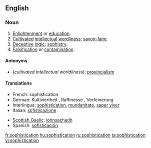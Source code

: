 ==English==

===Noun===
{{en-noun|-}}

# [[enlightenment|Enlightenment]] or [[education]].
# [[cultivated|Cultivated]] [[intellectual]] [[wordliness]]; [[savoir-faire]].
# [[deceptive|Deceptive]] [[logic]]; [[sophistry]].
# [[falsification|Falsification]] or [[contamination]].

====Antonyms====
* (''cultivated intellectual worldliness''): [[provincialism]]

====Translations====
{{trans-top|Translations to be categorised}}
{{rfc-trans}}
*French: sophistication {{f}} 
*German: Kultiviertheit {{f}}, Raffinesse {{f}}, Verfeinerung {{f}}
*Interlingua: [[sophistication]], [[mundanitate]], [[saper viver]] 
*Italian: [[sofisticazione]] 
{{trans-mid}}
*[[Scottish Gaelic]]: [[ionnsachadh]] {{m}}
*Spanish: [[sofisticación]]
{{trans-bottom}}

[[fr:sophistication]]
[[hu:sophistication]]
[[ru:sophistication]]
[[ta:sophistication]]
[[vi:sophistication]]
